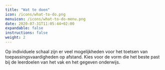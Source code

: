 ```yaml
---
title: "Wat te doen"
icon: /icons/what-to-do.png
menuicon: /icons/what-to-do-menu.png
date: 2020-07-31T11:05:44+02:00
expandable: false
instructions: false
weight: 2
---
```

Op individuele schaal zijn er veel mogelijkheden voor het toetsen van toepassingsvaardigheden op afstand. Kies voor de vorm die het beste past bij de leerdoelen van het vak en het gegeven onderwijs. 